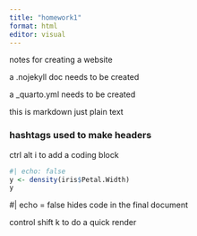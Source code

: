 ```yaml
---
title: "homework1"
format: html
editor: visual
---
```


notes for creating a website

a .nojekyll doc needs to be created

a \_quarto.yml needs to be created

this is markdown just plain text

###  hashtags used to make headers 
ctrl alt i to add a coding block 
```r
#| echo: false
y <- density(iris$Petal.Width)
y
```

#| echo = false hides code in the final document 

control shift k to do a quick render 

